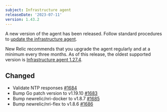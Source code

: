 ```yaml
---
subject: Infrastructure agent
releaseDate: '2023-07-11'
version: 1.43.2
---
```


A new version of the agent has been released. Follow standard procedures to [update the infrastructure agent](/docs/infrastructure/install-configure-manage-infrastructure/update-or-uninstall/update-infrastructure-agent).

New Relic recommends that you upgrade the agent regularly and at a minimum every three months. As of this release, the oldest supported version is [Infrastructure agent 1.27.4](/docs/release-notes/infrastructure-release-notes/infrastructure-agent-release-notes/new-relic-infrastructure-agent-1274/).

## Changed

* Validate NTP responses [#1684](https://github.com/newrelic/infrastructure-agent/pull/1684)
* Bump Go patch version to v1.19.10 [#1683](https://github.com/newrelic/infrastructure-agent/pull/1683)
* Bump newrelic/nri-docker to v1.8.7 [#1685](https://github.com/newrelic/infrastructure-agent/pull/1685)
* Bump newrelic/nri-flex to v1.8.6 [#1686](https://github.com/newrelic/infrastructure-agent/pull/1686)
